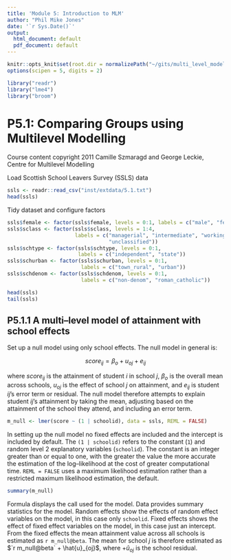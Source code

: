 ```yaml
---
title: 'Module 5: Introduction to MLM'
author: "Phil Mike Jones"
date: '`r Sys.Date()`'
output:
  html_document: default
  pdf_document: default
---
```


```r
knitr::opts_knit$set(root.dir = normalizePath("~/gits/multi_level_modelling/"))
options(scipen = 5, digits = 2)
```

```r
library("readr")
library("lme4")
library("broom")
```

# P5.1: Comparing Groups using Multilevel Modelling

Course content copyright 2011 Camille Szmaragd and George Leckie, Centre for Multilevel Modelling

Load Scottish School Leavers Survey (SSLS) data

```r
ssls <- readr::read_csv("inst/extdata/5.1.txt")
head(ssls)
```

Tidy dataset and configure factors
```r
ssls$female <- factor(ssls$female, levels = 0:1, labels = c("male", "female"))
ssls$sclass <- factor(ssls$sclass, levels = 1:4,
                      labels = c("managerial", "intermediate", "working",
                                 "unclassified"))
ssls$schtype <- factor(ssls$schtype, levels = 0:1,
                       labels = c("independent", "state"))
ssls$schurban <- factor(ssls$schurban, levels = 0:1,
                        labels = c("town_rural", "urban"))
ssls$schdenom <- factor(ssls$schdenom, levels = 0:1,
                        labels = c("non-denom", "roman_catholic"))
```

```r
head(ssls)
tail(ssls)
```

## P5.1.1 A multi--level model of attainment with school effects

Set up a null model using only school effects. The null model in general is:

$$
score_{ij} = \beta_{o} + u_{oj} + e_{ij}
$$

where $score_{ij}$ is the attainment of student $i$ in school $j$, $\beta_{o}$ is the overall mean across schools, $u_{oj}$ is the effect of school $j$ on attainment, and $e_{ij}$ is student $ij$'s error term or residual.
The null model therefore attempts to explain student ${ij}$'s attainment by taking the mean, adjusting based on the attainment of the school they attend, and including an error term.

```r
m_null <- lmer(score ~ (1 | schoolid), data = ssls, REML = FALSE)
```

In setting up the null model no fixed effects are included and the intercept is included by default.
The `(1 | schoolid)` refers to the constant (`1`) and random level 2 explanatory variables (`schoolid`).
The constant is an integer greater than or equal to one, with the greater the value the more accurate the estimation of the log--likelihood at the cost of greater computational time.
`REML = FALSE` uses a maximum likelihood estimation rather than a restricted maximum likelihood estimation, the default.

```r
summary(m_null)
```

Formula displays the call used for the model.
Data provides summary statistics for the model.
Random effects show the effects of random effect variables on the model, in this case only `schoolid`.
Fixed effects shows the effect of fixed effect variables on the model, in this case just an intercept.
From the fixed effects the mean attainment value across all schools is estimated as `r m_null@beta`.
The mean for school $j$ is therefore estimated as $`r m_null@beta` + \hat{u}_{oj}$, where $+ \hat{u}_{oj}$ is the school residual.

<!-- ## P5.1.2 Examining school effects (residuals) -->

<!-- ```{r school-effects} -->
<!-- fit <- lm(score ~ 1, data = ssls) -->
<!-- summary(fit) -->
<!-- ``` -->

<!-- logLik(m_null) -->
<!-- logLik(fit) -->

<!-- u0 <- ranef(m_null, postVar = TRUE) -->

<!-- u0se <- sqrt(attr(u0[[1]], "postVar")[1, , ]) -->

<!-- str(u0[1]) -->

<!-- str(u0[[1]]) -->

<!-- head(attr(u0[[1]], "postVar")[1, , ]) -->

<!-- schoolid <- as.numeric(rownames(u0[[1]])) -->

<!-- u0tab <- cbind(schoolid, u0[[1]], u0se) -->

<!-- colnames(u0tab) <- c("schoolid","u0","u0se") -->

<!-- u0tab <- u0tab[order(u0tab$u0), ] -->

<!-- u0tab <- cbind(u0tab, c(1:dim(u0tab)[1])) -->

<!-- colnames(u0tab)[4] <- "u0rank" -->

<!-- u0tab <- u0tab[order(u0tab$schoolid), ] -->

<!-- u0tab[1:10, ] -->

<!-- plot(u0tab$u0rank, u0tab$u0, type = "n", xlab = "u_rank", ylab = "conditional modes of r.e. for school_id:_cons") -->

<!-- segments(u0tab$u0rank, u0tab$u0 - 1.96*u0tab$u0se, u0tab$u0rank, u0tab$u0 + 1.96*u0tab$u0se) -->

<!-- points(u0tab$u0rank, u0tab$u0, col = "blue") -->

<!-- abline(h = 0, col = "red") -->
